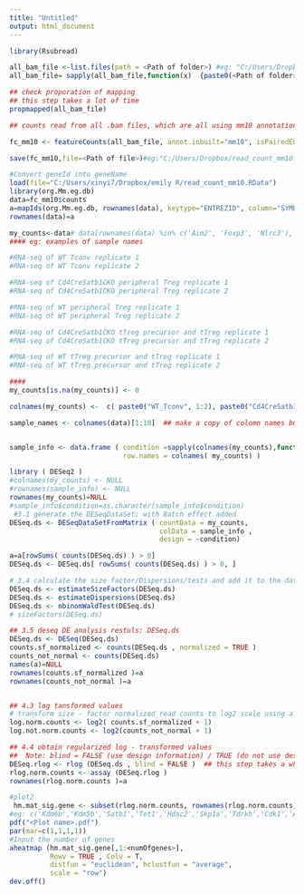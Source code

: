 ```yaml
---
title: "Untitled"
output: html_document
---
```

```r
library(Rsubread)

all_bam_file <-list.files(path = <Path of folder>) #eg: "C:/Users/Dropbox/"
all_bam_file= sapply(all_bam_file,function(x)  {paste0(<Path of folder>,x)})  #eg: "C:/Users/Dropbox/"

## check proporation of mapping
## this step takes a lot of time
propmapped(all_bam_file)

## counts read from all .bam files, which are all using mm10 annotation (same as the reference genome when alignment)

fc_mm10 <- featureCounts(all_bam_file, annot.inbuilt="mm10", isPairedEnd=FALSE) #you can change it to other reference gemone

save(fc_mm10,file=<Path of file>)#eg:"C:/Users/Dropbox/read_count_mm10.RData"

```


```r
#Convert geneId into geneName
load(file="C:/Users/xinyi7/Dropbox/emily R/read_count_mm10.RData")
library(org.Mm.eg.db)
data=fc_mm10$counts
a=mapIds(org.Mm.eg.db, rownames(data), keytype="ENTREZID", column="SYMBOL", multiVals = "first")
rownames(data)=a
```


```r
my_counts<-data# data[rownames(data) %in% c('Aim2', 'Foxp3', 'Nlrc3'), ]
#### eg: examples of sample names

#RNA-seq of WT Tconv replicate 1
#RNA-seq of WT Tconv replicate 2

#RNA-seq of Cd4CreSatb1CKO peripheral Treg replicate 1
#RNA-seq of Cd4CreSatb1CKO peripheral Treg replicate 2

#RNA-seq of WT peripheral Treg replicate 1
#RNA-seq of WT peripheral Treg replicate 2

#RNA-seq of Cd4CreSatb1CKO tTreg precursor and tTreg replicate 1
#RNA-seq of Cd4CreSatb1CKO tTreg precursor and tTreg replicate 2

#RNA-seq of WT tTreg precursor and tTreg replicate 1
#RNA-seq of WT tTreg precursor and tTreg replicate 2

####
my_counts[is.na(my_counts)] <- 0

colnames(my_counts) <-  c( paste0("WT_Tconv", 1:2), paste0("Cd4CreSatb1CKO_peripheral_Treg", 1:2), paste0("WT_peripheral_Treg", 1:2),  paste0("  Cd4CreSatb1CKO_tTreg_precursor_and_tTreg", 1:2),paste0(" WT_tTreg_precursor_and_tTreg", 1:2))

sample_names <- colnames(data)[1:10]  ## make a copy of colomn names before renaming them 


sample_info <- data.frame ( condition =sapply(colnames(my_counts),function(x) substr(x,1,(nchar(x)-1))),
                            row.names = colnames( my_counts) )
```

```r
library ( DESeq2 )
#colnames(my_counts) <- NULL
#rownames(sample_info) <- NULL
rownames(my_counts)=NULL
#sample_info$condition=as.character(sample_info$condition)
 #3.1 generate the DESeqDataSet: with Batch effect added 
DESeq.ds <- DESeqDataSetFromMatrix ( countData = my_counts,
                                     colData = sample_info ,
                                     design = ~condition)

a=a[rowSums( counts(DESeq.ds) ) > 0]
DESeq.ds <- DESeq.ds[ rowSums( counts(DESeq.ds) ) > 0, ]

# 3.4 calculate the size factor/Dispersions/tests and add it to the data set
DESeq.ds <- estimateSizeFactors(DESeq.ds)
DESeq.ds <- estimateDispersions(DESeq.ds)
DESeq.ds <- nbinomWaldTest(DESeq.ds)
# sizeFactors(DESeq.ds)

## 3.5 deseq DE analysis restuls: DESeq.ds   
DESeq.ds <- DESeq(DESeq.ds)
counts.sf_normalized <- counts(DESeq.ds , normalized = TRUE ) 
counts_not_normal <- counts(DESeq.ds)
names(a)=NULL
rownames(counts.sf_normalized )=a
rownames(counts_not_normal )=a


## 4.3 log tansformed values  
# transform size - factor normalized read counts to log2 scale using a pseudocount of 1
log.norm.counts <- log2( counts.sf_normalized + 1) 
log.not.norm.counts <- log2(counts_not_normal + 1)

## 4.4 obtain regularized log - transformed values
##  Note: blind = FALSE (use design information) / TRUE (do not use design information) ... 
DESeq.rlog <- rlog (DESeq.ds , blind = FALSE )  ## this step takes a while ... 
rlog.norm.counts <- assay (DESeq.rlog )
rownames(rlog.norm.counts )=a
```

```r
#plot2
 hm.mat_sig.gene <- subset(rlog.norm.counts, rownames(rlog.norm.counts) %in% <gene names>) 
#eg: c('Kdm6b','Kdm5b','Satb1','Tet1','Hdac2','Skp1a','Tdrkh','Cdk1','Aurka','Aurkb','Hmgb3','Ezh2','Uhrf1')
pdf("<Plot name>.pdf")
par(mar=c(1,1,1,1))
#Input the number of genes
aheatmap (hm.mat_sig.gene[,1:<numOfgenes>],
          Rowv = TRUE , Colv = T,
          distfun = "euclidean", hclustfun = "average",
          scale = "row") 
dev.off()

```
